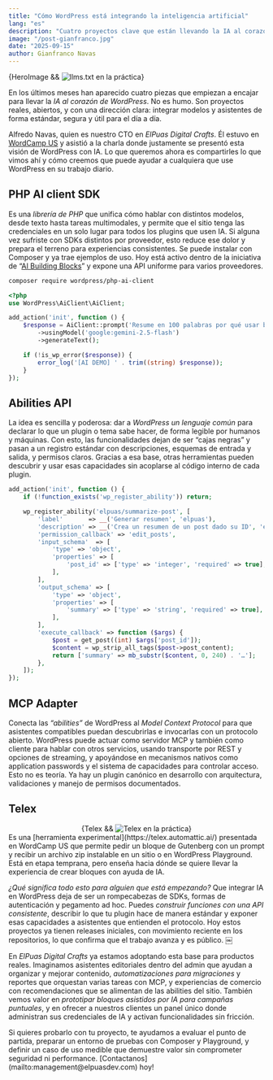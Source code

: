 ```yaml
---
title: "Cómo WordPress está integrando la inteligencia artificial"
lang: "es"
description: "Cuatro proyectos clave que están llevando la IA al corazón de WordPress."
image: "/post-gianfranco.jpg"
date: "2025-09-15"
author: Gianfranco Navas
---
```




<div class="blog-hero-image">
    {HeroImage && <Image width={1020} height={510} src={HeroImage} alt="llms.txt en la práctica" />}
</div>


En los últimos meses han aparecido cuatro piezas que empiezan a encajar para llevar la *IA al corazón de WordPress*. No es humo. Son proyectos reales, abiertos, y con una dirección clara: integrar modelos y asistentes de forma estándar, segura y útil para el día a día.

Alfredo Navas, quien es nuestro CTO en *ElPuas Digital Crafts*. Él estuvo en [WordCamp US](https://us.wordcamp.org/2025/) y asistió a la charla donde justamente se presentó esta visión de WordPress con IA. Lo que queremos ahora es compartirles lo que vimos ahí y cómo creemos que puede ayudar a cualquiera que use WordPress en su trabajo diario.

## PHP AI client SDK
Es una *librería de PHP* que unifica cómo hablar con distintos modelos, desde texto hasta tareas multimodales, y permite que el sitio tenga las credenciales en un solo lugar para todos los plugins que usen IA. Si alguna vez sufriste con SDKs distintos por proveedor, esto reduce ese dolor y prepara el terreno para experiencias consistentes. Se puede instalar con Composer y ya trae ejemplos de uso. Hoy está activo dentro de la iniciativa de “[AI Building Blocks](https://make.wordpress.org/ai/2025/07/17/ai-building-blocks/)” y expone una API uniforme para varios proveedores. 

```bash
composer require wordpress/php-ai-client
```
```php
<?php
use WordPress\AiClient\AiClient;

add_action('init', function () {
	$response = AiClient::prompt('Resume en 100 palabras por qué usar bloques en WordPress.')
		->usingModel('google:gemini-2.5-flash')
		->generateText();

	if (!is_wp_error($response)) {
		error_log('[AI DEMO] ' . trim((string) $response));
	}
});
```
## Abilities API
La idea es sencilla y poderosa: dar a *WordPress un lenguaje común* para declarar lo que un plugin o tema sabe hacer, de forma legible por humanos y máquinas. Con esto, las funcionalidades dejan de ser “cajas negras” y pasan a un registro estándar con descripciones, esquemas de entrada y salida, y permisos claros. Gracias a esa base, otras herramientas pueden descubrir y usar esas capacidades sin acoplarse al código interno de cada plugin.

```php
add_action('init', function () {
	if (!function_exists('wp_register_ability')) return;

	wp_register_ability('elpuas/summarize-post', [
		'label'       => __('Generar resumen', 'elpuas'),
		'description' => __('Crea un resumen de un post dado su ID', 'elpuas'),
		'permission_callback' => 'edit_posts',
		'input_schema'  => [
			'type' => 'object',
			'properties' => [
				'post_id' => ['type' => 'integer', 'required' => true],
			],
		],
		'output_schema' => [
			'type' => 'object',
			'properties' => [
				'summary' => ['type' => 'string', 'required' => true],
			],
		],
		'execute_callback' => function ($args) {
			$post = get_post((int) $args['post_id']);
			$content = wp_strip_all_tags($post->post_content);
			return ['summary' => mb_substr($content, 0, 240) . '…'];
		},
	]);
});
```
## MCP Adapter
Conecta las *“abilities”* de WordPress al *Model Context Protocol* para que asistentes compatibles puedan descubrirlas e invocarlas con un protocolo abierto. WordPress puede actuar como servidor MCP y también como cliente para hablar con otros servicios, usando transporte por REST y opciones de streaming, y apoyándose en mecanismos nativos como application passwords y el sistema de capacidades para controlar acceso. Esto no es teoría. Ya hay un plugin canónico en desarrollo con arquitectura, validaciones y manejo de permisos documentados.

## Telex
<div class="blog-image" style="margin:auto; text-align:center;">
    {Telex && <Image width={1020} height={510} src={Telex} alt="Telex en la práctica" />}
</div>
Es una [herramienta experimental](https://telex.automattic.ai/) presentada en WordCamp US que permite pedir un bloque de Gutenberg con un prompt y recibir un archivo zip instalable en un sitio o en WordPress Playground. Está en etapa temprana, pero enseña hacia dónde se quiere llevar la experiencia de crear bloques con ayuda de IA.

*¿Qué significa todo esto para alguien que está empezando?* Que integrar IA en WordPress deja de ser un rompecabezas de SDKs, formas de autenticación y pegamento ad hoc. Puedes *construir funciones con una API consistente*, describir lo que tu plugin hace de manera estándar y exponer esas capacidades a asistentes que entienden el protocolo. Hoy estos proyectos ya tienen releases iniciales, con movimiento reciente en los repositorios, lo que confirma que el trabajo avanza y es público.  ￼

En *ElPuas Digital Crafts* ya estamos adoptando esta base para productos reales. Imaginamos asistentes editoriales dentro del admin que ayudan a organizar y mejorar contenido, *automatizaciones para migraciones* y reportes que orquestan varias tareas con MCP, y experiencias de comercio con recomendaciones que se alimentan de las abilities del sitio. También vemos valor en *prototipar bloques asistidos por IA para campañas puntuales*, y en ofrecer a nuestros clientes un panel único donde administran sus credenciales de IA y activan funcionalidades sin fricción.

<div class="notification">
<p>Si quieres probarlo con tu proyecto, te ayudamos a evaluar el punto de partida, preparar un entorno de pruebas con Composer y Playground, y definir un caso de uso medible que demuestre valor sin comprometer seguridad ni performance.
[Contactanos](mailto:management@elpuasdev.com) hoy!</p>
</div>

